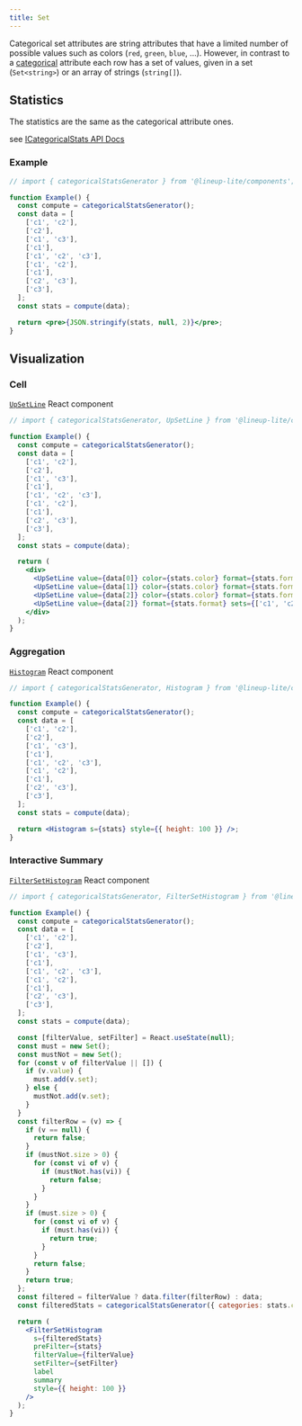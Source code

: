 ```yaml
---
title: Set
---
```


Categorical set attributes are string attributes that have a limited number of possible values such as colors (`red`, `green`, `blue`, ...).
However, in contrast to a [categorical](/docs/components/categorical) attribute each row has a set of values, given in a set (`Set<string>`) or an array of strings (`string[]`).

## Statistics

The statistics are the same as the categorical attribute ones.

see [ICategoricalStats API Docs](/api/components/interfaces/icategoricalstats.html)

### Example

```jsx live
// import { categoricalStatsGenerator } from '@lineup-lite/components';

function Example() {
  const compute = categoricalStatsGenerator();
  const data = [
    ['c1', 'c2'],
    ['c2'],
    ['c1', 'c3'],
    ['c1'],
    ['c1', 'c2', 'c3'],
    ['c1', 'c2'],
    ['c1'],
    ['c2', 'c3'],
    ['c3'],
  ];
  const stats = compute(data);

  return <pre>{JSON.stringify(stats, null, 2)}</pre>;
}
```

## Visualization

### Cell

[`UpSetLine`](/api/components/modules.html#upsetline) React component

```jsx live
// import { categoricalStatsGenerator, UpSetLine } from '@lineup-lite/components';

function Example() {
  const compute = categoricalStatsGenerator();
  const data = [
    ['c1', 'c2'],
    ['c2'],
    ['c1', 'c3'],
    ['c1'],
    ['c1', 'c2', 'c3'],
    ['c1', 'c2'],
    ['c1'],
    ['c2', 'c3'],
    ['c3'],
  ];
  const stats = compute(data);

  return (
    <div>
      <UpSetLine value={data[0]} color={stats.color} format={stats.format} sets={['c1', 'c2', 'c3']} />
      <UpSetLine value={data[1]} color={stats.color} format={stats.format} sets={['c1', 'c2', 'c3']} />
      <UpSetLine value={data[2]} color={stats.color} format={stats.format} sets={['c1', 'c2', 'c3']} />
      <UpSetLine value={data[2]} format={stats.format} sets={['c1', 'c2', 'c3']} />
    </div>
  );
}
```

### Aggregation

[`Histogram`](/api/components/modules.html#histogram) React component

```jsx live
// import { categoricalStatsGenerator, Histogram } from '@lineup-lite/components';

function Example() {
  const compute = categoricalStatsGenerator();
  const data = [
    ['c1', 'c2'],
    ['c2'],
    ['c1', 'c3'],
    ['c1'],
    ['c1', 'c2', 'c3'],
    ['c1', 'c2'],
    ['c1'],
    ['c2', 'c3'],
    ['c3'],
  ];
  const stats = compute(data);

  return <Histogram s={stats} style={{ height: 100 }} />;
}
```

### Interactive Summary

[`FilterSetHistogram`](/api/components/modules.html#filtersethistogram) React component

```jsx live
// import { categoricalStatsGenerator, FilterSetHistogram } from '@lineup-lite/components';

function Example() {
  const compute = categoricalStatsGenerator();
  const data = [
    ['c1', 'c2'],
    ['c2'],
    ['c1', 'c3'],
    ['c1'],
    ['c1', 'c2', 'c3'],
    ['c1', 'c2'],
    ['c1'],
    ['c2', 'c3'],
    ['c3'],
  ];
  const stats = compute(data);

  const [filterValue, setFilter] = React.useState(null);
  const must = new Set();
  const mustNot = new Set();
  for (const v of filterValue || []) {
    if (v.value) {
      must.add(v.set);
    } else {
      mustNot.add(v.set);
    }
  }
  const filterRow = (v) => {
    if (v == null) {
      return false;
    }
    if (mustNot.size > 0) {
      for (const vi of v) {
        if (mustNot.has(vi)) {
          return false;
        }
      }
    }
    if (must.size > 0) {
      for (const vi of v) {
        if (must.has(vi)) {
          return true;
        }
      }
      return false;
    }
    return true;
  };
  const filtered = filterValue ? data.filter(filterRow) : data;
  const filteredStats = categoricalStatsGenerator({ categories: stats.categories })(filtered);

  return (
    <FilterSetHistogram
      s={filteredStats}
      preFilter={stats}
      filterValue={filterValue}
      setFilter={setFilter}
      label
      summary
      style={{ height: 100 }}
    />
  );
}
```
